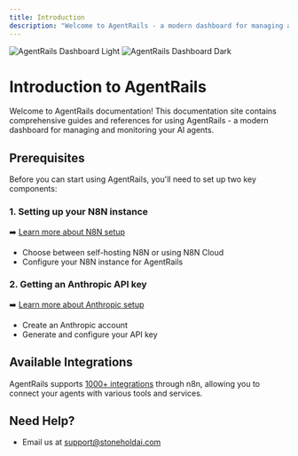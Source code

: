 ```yaml
---
title: Introduction
description: "Welcome to AgentRails - a modern dashboard for managing and monitoring your AI agents"
---
```


<img
  className="block dark:hidden"
  src="/images/hero-dark.png"
  alt="AgentRails Dashboard Light"
/>
<img
  className="hidden dark:block"
  src="/images/hero-light.png"
  alt="AgentRails Dashboard Dark"
/>

# Introduction to AgentRails

Welcome to AgentRails documentation! This documentation site contains comprehensive guides and references for using AgentRails - a modern dashboard for managing and monitoring your AI agents.

## Prerequisites

Before you can start using AgentRails, you'll need to set up two key components:

### 1. Setting up your N8N instance

➡️ [Learn more about N8N setup](/n8n-setup)

- Choose between self-hosting N8N or using N8N Cloud
- Configure your N8N instance for AgentRails

### 2. Getting an Anthropic API key

➡️ [Learn more about Anthropic setup](/anthropic-setup)

- Create an Anthropic account
- Generate and configure your API key

## Available Integrations

AgentRails supports [1000+ integrations](/integrations) through n8n, allowing you to connect your agents with various tools and services.

## Need Help?

- Email us at support@stoneholdai.com
